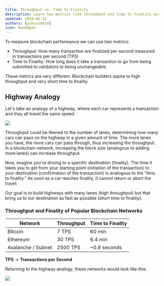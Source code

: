 ```yaml
---
title: Throughput vs. Time to Finality
description: Learn how metrics like throughput and time to finality are different.
updated: 2024-05-31
authors: [ashucoder9]
icon: BookOpen
---
```


To measure blockchain performance we can use two metrics:

- Throughput: How many transaction are finalized per second measured in transactions per second (TPS)
- Time to Finality: How long does it take a transaction to go from being submitted to validators to being unchangeable. 

These metrics are very different. Blockchain builders aspire to high throughput and very short time to finality.

## Highway Analogy

Let's take an analogy of a highway, where each car represents a transaction and they all travel the same speed.

![](/course/avalanche-fundamentals/9.png)

Throughput could be likened to the number of lanes, determining how many cars can pass on the highway in a given amount of time. The more lanes you have, the more cars can pass through, thus increasing the throughput. In a blockchain network, increasing the block size (analogous to adding more lanes) can increase throughput.

Now, imagine you're driving to a specific destination (finality). The time it takes you to get from your starting point (initiation of the transaction) to your destination (confirmation of the transaction) is analogous to the "time to finality." As soon as a car reaches finality, it cannot return or abort the travel.

Our goal is to build highways with many lanes (high throughput) but that bring us to our destination as fast as possible (short time to finality).

### Throughput and Finality of Popular Blockchain Networks

|Network|Throughput|Time to Finality|
|---|---|---|
|Bitcoin|7 TPS|60 min|
|Ethereum|30 TPS|6.4 min|
|Avalanche / Subnet|2500 TPS|~0.8 seconds|

**TPS** &rarr; **Transactions per Second**

Returning to the highway analogy, these networks would look like this:

![](/course/avalanche-fundamentals/10.png)


